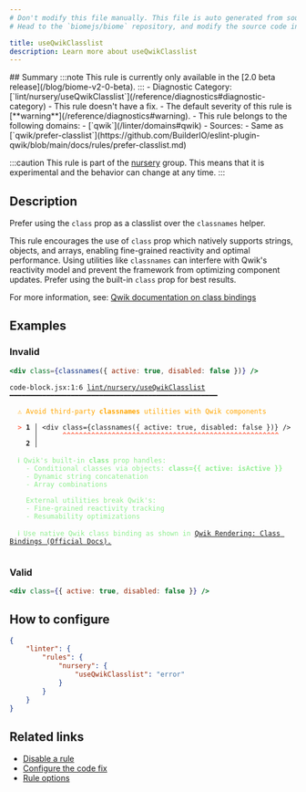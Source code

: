 ```yaml
---
# Don't modify this file manually. This file is auto generated from source, and you will lose your changes next time the website is built.
# Head to the `biomejs/biome` repository, and modify the source code in there.

title: useQwikClasslist
description: Learn more about useQwikClasslist
---
```


<Tabs>
<TabItem label="JSX and TSX" icon="seti:javascript">
## Summary
:::note
This rule is currently only available in the [2.0 beta release](/blog/biome-v2-0-beta).
:::
- Diagnostic Category: [`lint/nursery/useQwikClasslist`](/reference/diagnostics#diagnostic-category)
- This rule doesn't have a fix.
- The default severity of this rule is [**warning**](/reference/diagnostics#warning).
- This rule belongs to the following domains:
  - [`qwik`](/linter/domains#qwik)
- Sources: 
  - Same as [`qwik/prefer-classlist`](https://github.com/BuilderIO/eslint-plugin-qwik/blob/main/docs/rules/prefer-classlist.md)

:::caution
This rule is part of the [nursery](/linter/#nursery) group. This means that it is experimental and the behavior can change at any time.
:::
## Description
Prefer using the `class` prop as a classlist over the `classnames` helper.

This rule encourages the use of `class` prop which natively supports strings, objects, and arrays, enabling fine-grained reactivity and optimal performance. Using utilities like `classnames` can interfere with Qwik's reactivity model and prevent the framework from optimizing component updates. Prefer using the built-in `class` prop for best results.

For more information, see: [Qwik documentation on class bindings](https://qwik.dev/docs/components/rendering/#class-and-style-bindings)

## Examples

### Invalid

```jsx
<div class={classnames({ active: true, disabled: false })} />
```

<pre class="language-text"><code class="language-text">code-block.jsx:1:6 <a href="https://biomejs.dev/linter/rules/use-qwik-classlist">lint/nursery/useQwikClasslist</a> ━━━━━━━━━━━━━━━━━━━━━━━━━━━━━━━━━━━━━━━━━━━━━━━━━━━<br /><br />  <strong><span style="color: Orange;">⚠</span></strong> <span style="color: Orange;">Avoid third-party </span><span style="color: Orange;"><strong>classnames</strong></span><span style="color: Orange;"> utilities with Qwik components</span><br />  <br />  <strong><span style="color: Tomato;">&gt;</span></strong> <strong>1 │ </strong>&lt;div class=&#123;classnames(&#123; active: true, disabled: false &#125;)&#125; /&gt;<br />   <strong>   │ </strong>     <strong><span style="color: Tomato;">^</span></strong><strong><span style="color: Tomato;">^</span></strong><strong><span style="color: Tomato;">^</span></strong><strong><span style="color: Tomato;">^</span></strong><strong><span style="color: Tomato;">^</span></strong><strong><span style="color: Tomato;">^</span></strong><strong><span style="color: Tomato;">^</span></strong><strong><span style="color: Tomato;">^</span></strong><strong><span style="color: Tomato;">^</span></strong><strong><span style="color: Tomato;">^</span></strong><strong><span style="color: Tomato;">^</span></strong><strong><span style="color: Tomato;">^</span></strong><strong><span style="color: Tomato;">^</span></strong><strong><span style="color: Tomato;">^</span></strong><strong><span style="color: Tomato;">^</span></strong><strong><span style="color: Tomato;">^</span></strong><strong><span style="color: Tomato;">^</span></strong><strong><span style="color: Tomato;">^</span></strong><strong><span style="color: Tomato;">^</span></strong><strong><span style="color: Tomato;">^</span></strong><strong><span style="color: Tomato;">^</span></strong><strong><span style="color: Tomato;">^</span></strong><strong><span style="color: Tomato;">^</span></strong><strong><span style="color: Tomato;">^</span></strong><strong><span style="color: Tomato;">^</span></strong><strong><span style="color: Tomato;">^</span></strong><strong><span style="color: Tomato;">^</span></strong><strong><span style="color: Tomato;">^</span></strong><strong><span style="color: Tomato;">^</span></strong><strong><span style="color: Tomato;">^</span></strong><strong><span style="color: Tomato;">^</span></strong><strong><span style="color: Tomato;">^</span></strong><strong><span style="color: Tomato;">^</span></strong><strong><span style="color: Tomato;">^</span></strong><strong><span style="color: Tomato;">^</span></strong><strong><span style="color: Tomato;">^</span></strong><strong><span style="color: Tomato;">^</span></strong><strong><span style="color: Tomato;">^</span></strong><strong><span style="color: Tomato;">^</span></strong><strong><span style="color: Tomato;">^</span></strong><strong><span style="color: Tomato;">^</span></strong><strong><span style="color: Tomato;">^</span></strong><strong><span style="color: Tomato;">^</span></strong><strong><span style="color: Tomato;">^</span></strong><strong><span style="color: Tomato;">^</span></strong><strong><span style="color: Tomato;">^</span></strong><strong><span style="color: Tomato;">^</span></strong><strong><span style="color: Tomato;">^</span></strong><strong><span style="color: Tomato;">^</span></strong><strong><span style="color: Tomato;">^</span></strong><strong><span style="color: Tomato;">^</span></strong><strong><span style="color: Tomato;">^</span></strong><strong><span style="color: Tomato;">^</span></strong><br />    <strong>2 │ </strong><br />  <br />  <strong><span style="color: lightgreen;">ℹ</span></strong> <span style="color: lightgreen;">Qwik's built-in </span><span style="color: lightgreen;"><strong>class</strong></span><span style="color: lightgreen;"> prop handles:<br /></span>    <span style="color: lightgreen;">- Conditional classes via objects: </span><span style="color: lightgreen;"><strong>class=&#123;&#123; active: isActive &#125;&#125;</strong></span><span style="color: lightgreen;"><br /></span>    <span style="color: lightgreen;">- Dynamic string concatenation<br /></span>    <span style="color: lightgreen;">- Array combinations<br /></span>    <span style="color: lightgreen;"><br /></span>    <span style="color: lightgreen;">External utilities break Qwik's:<br /></span>    <span style="color: lightgreen;">- Fine-grained reactivity tracking<br /></span>    <span style="color: lightgreen;">- Resumability optimizations</span><br />  <br />  <strong><span style="color: lightgreen;">ℹ</span></strong> <span style="color: lightgreen;">Use native Qwik class binding as shown in </span><span style="color: lightgreen;"><a href="https://qwik.dev/docs/components/tasks/">Qwik Rendering: Class Bindings (Official Docs).</a></span><br />  <br /></code></pre>

### Valid

```jsx
<div class={{ active: true, disabled: false }} />
```

## How to configure
```json title="biome.json"
{
	"linter": {
		"rules": {
			"nursery": {
				"useQwikClasslist": "error"
			}
		}
	}
}

```
## Related links

- [Disable a rule](/linter/#disable-a-rule)
- [Configure the code fix](/linter#configure-the-code-fix)
- [Rule options](/linter/#rule-options)

</TabItem>
</Tabs>

